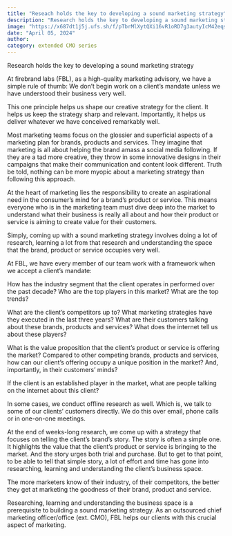 ```yaml
---
title: "Reseach holds the key to developing a sound marketing strategy"
description: "Research holds the key to developing a sound marketing strategy"
image: "https://x687dt1j5j.ufs.sh/f/pTbrMlXytQXi16vR1oRD7g3autyIcM42eqsf6Vb5PvXwEiWU"
date: "April 05, 2024"
author:
category: extended CMO series
---
```


Research holds the key to developing a sound marketing strategy

At firebrand labs (FBL), as a high-quality marketing advisory, we have a simple rule of thumb: We don’t begin work on a client’s mandate unless we have understood their business very well.

This one principle helps us shape our creative strategy for the client. It helps us keep the strategy sharp and relevant. Importantly, it helps us deliver whatever we have conceived remarkably well.

Most marketing teams focus on the glossier and superficial aspects of a marketing plan for brands, products and services. They imagine that marketing is all about helping the brand amass a social media following. If they are a tad more creative, they throw in some innovative designs in their campaigns that make their communication and content look different. Truth be told, nothing can be more myopic about a marketing strategy than following this approach.

At the heart of marketing lies the responsibility to create an aspirational need in the consumer’s mind for a brand’s product or service. This means everyone who is in the marketing team must dive deep into the market to understand what their business is really all about and how their product or service is aiming to create value for their customers.

Simply, coming up with a sound marketing strategy involves doing a lot of research, learning a lot from that research and understanding the space that the brand, product or service occupies very well.

At FBL, we have every member of our team work with a framework when we
accept a client’s mandate:

How has the industry segment that the client operates in performed over the past decade? Who are the top players in this market? What are the top trends?

What are the client’s competitors up to? What marketing strategies have they executed in the last three years? What are their customers talking about these brands, products and services? What does the internet tell us about these players?

What is the value proposition that the client’s product or service is offering the market? Compared to other competing brands, products and services, how can our client’s offering occupy a unique position in the market? And, importantly, in their customers’ minds?

If the client is an established player in the market, what are people talking on the internet about this client?

In some cases, we conduct offline research as well. Which is, we talk to some of our clients’ customers directly. We do this over email, phone calls or in one-on-one meetings.

At the end of weeks-long research, we come up with a strategy that focuses on telling the client’s brand’s story. The story is often a simple one. It highlights the value that the client’s product or service is bringing to the market. And the story urges both trial and purchase. But to get to that point, to be able to tell that simple story, a lot of effort and time has gone into researching, learning and understanding the client’s business space.

The more marketers know of their industry, of their competitors, the better they get at marketing the goodness of their brand, product and service.

Researching, learning and understanding the business space is a prerequisite to building a sound marketing strategy. As an outsourced chief marketing officer/office (ext. CMO), FBL helps our clients with this crucial aspect of marketing.
